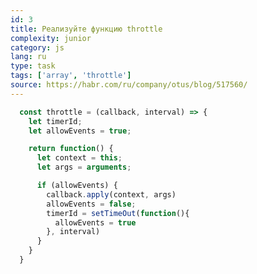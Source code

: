 ```yaml
---
id: 3
title: Реализуйте функцию throttle
complexity: junior
category: js
lang: ru
type: task
tags: ['array', 'throttle']
source: https://habr.com/ru/company/otus/blog/517560/
---
```

```js
  const throttle = (callback, interval) => {
    let timerId;
    let allowEvents = true;

    return function() {
      let context = this;
      let args = arguments;

      if (allowEvents) {
        callback.apply(context, args)
        allowEvents = false;
        timerId = setTimeOut(function(){
          allowEvents = true
        }, interval)
      }
    }
  }
```
